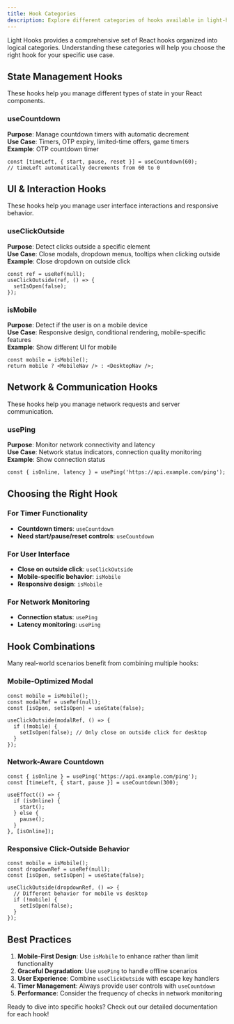 ```yaml
---
title: Hook Categories
description: Explore different categories of hooks available in light-hooks and understand when to use each one.
---
```


Light Hooks provides a comprehensive set of React hooks organized into logical categories. Understanding these categories will help you choose the right hook for your specific use case.

## State Management Hooks

These hooks help you manage different types of state in your React components.

### useCountdown
**Purpose**: Manage countdown timers with automatic decrement  
**Use Case**: Timers, OTP expiry, limited-time offers, game timers  
**Example**: OTP countdown timer

```tsx
const [timeLeft, { start, pause, reset }] = useCountdown(60);
// timeLeft automatically decrements from 60 to 0
```

## UI & Interaction Hooks

These hooks help you manage user interface interactions and responsive behavior.

### useClickOutside
**Purpose**: Detect clicks outside a specific element  
**Use Case**: Close modals, dropdown menus, tooltips when clicking outside  
**Example**: Close dropdown on outside click

```tsx
const ref = useRef(null);
useClickOutside(ref, () => {
  setIsOpen(false);
});
```

### isMobile
**Purpose**: Detect if the user is on a mobile device  
**Use Case**: Responsive design, conditional rendering, mobile-specific features  
**Example**: Show different UI for mobile

```tsx
const mobile = isMobile();
return mobile ? <MobileNav /> : <DesktopNav />;
```

## Network & Communication Hooks

These hooks help you manage network requests and server communication.

### usePing
**Purpose**: Monitor network connectivity and latency  
**Use Case**: Network status indicators, connection quality monitoring  
**Example**: Show connection status

```tsx
const { isOnline, latency } = usePing('https://api.example.com/ping');
```

## Choosing the Right Hook

### For Timer Functionality
- **Countdown timers**: `useCountdown`
- **Need start/pause/reset controls**: `useCountdown`

### For User Interface
- **Close on outside click**: `useClickOutside`
- **Mobile-specific behavior**: `isMobile`
- **Responsive design**: `isMobile`

### For Network Monitoring
- **Connection status**: `usePing`
- **Latency monitoring**: `usePing`

## Hook Combinations

Many real-world scenarios benefit from combining multiple hooks:

### Mobile-Optimized Modal
```tsx
const mobile = isMobile();
const modalRef = useRef(null);
const [isOpen, setIsOpen] = useState(false);

useClickOutside(modalRef, () => {
  if (!mobile) {
    setIsOpen(false); // Only close on outside click for desktop
  }
});
```

### Network-Aware Countdown
```tsx
const { isOnline } = usePing('https://api.example.com/ping');
const [timeLeft, { start, pause }] = useCountdown(300);

useEffect(() => {
  if (isOnline) {
    start();
  } else {
    pause();
  }
}, [isOnline]);
```

### Responsive Click-Outside Behavior
```tsx
const mobile = isMobile();
const dropdownRef = useRef(null);
const [isOpen, setIsOpen] = useState(false);

useClickOutside(dropdownRef, () => {
  // Different behavior for mobile vs desktop
  if (!mobile) {
    setIsOpen(false);
  }
});
```

## Best Practices

1. **Mobile-First Design**: Use `isMobile` to enhance rather than limit functionality
2. **Graceful Degradation**: Use `usePing` to handle offline scenarios
3. **User Experience**: Combine `useClickOutside` with escape key handlers
4. **Timer Management**: Always provide user controls with `useCountdown`
5. **Performance**: Consider the frequency of checks in network monitoring

Ready to dive into specific hooks? Check out our detailed documentation for each hook!
